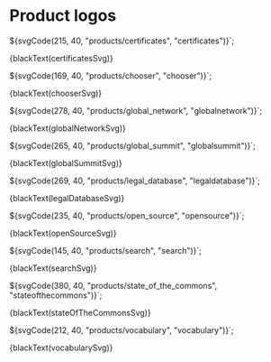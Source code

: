 
<Meta title="Assets/Logos/Product"  />

# Product logos

${svgCode(215, 40, "products/certificates", "certificates")}`;

<Canvas mdxSource={blackText(certificatesSvg)}>
  <Story
    name="Certificate"
    height="128px"
    parameters={{
      design: figmaConfig("784%3A1"),
    }}
  >
    {blackText(certificatesSvg)}
  </Story>
</Canvas>

${svgCode(169, 40, "products/chooser", "chooser")}`;

<Canvas mdxSource={blackText(chooserSvg)}>
  <Story
    name="Chooser"
    height="128px"
    parameters={{
      design: figmaConfig("784%3A1"),
    }}
  >
    {blackText(chooserSvg)}
  </Story>
</Canvas>

${svgCode(278, 40, "products/global_network", "globalnetwork")}`;

<Canvas mdxSource={blackText(globalNetworkSvg)}>
  <Story
    name="Global Network"
    height="128px"
    parameters={{
      design: figmaConfig("784%3A1"),
    }}
  >
    {blackText(globalNetworkSvg)}
  </Story>
</Canvas>

${svgCode(265, 40, "products/global_summit", "globalsummit")}`;

<Canvas mdxSource={blackText(globalSummitSvg)}>
  <Story
    name="Global Summit"
    height="128px"
    parameters={{
      design: figmaConfig("784%3A1"),
    }}
  >
    {blackText(globalSummitSvg)}
  </Story>
</Canvas>

${svgCode(269, 40, "products/legal_database", "legaldatabase")}`;

<Canvas mdxSource={blackText(legalDatabaseSvg)}>
  <Story
    name="Legal Database"
    height="128px"
    parameters={{
      design: figmaConfig("784%3A0"),
    }}
  >
    {blackText(legalDatabaseSvg)}
  </Story>
</Canvas>

${svgCode(235, 40, "products/open_source", "opensource")}`;

<Canvas mdxSource={blackText(openSourceSvg)}>
  <Story
    name="Open Source"
    height="128px"
    parameters={{
      design: figmaConfig("784%3A1"),
    }}
  >
    {blackText(openSourceSvg)}
  </Story>
</Canvas>

${svgCode(145, 40, "products/search", "search")}`;

<Canvas mdxSource={blackText(searchSvg)}>
  <Story
    name="Search"
    height="128px"
    parameters={{
      design: figmaConfig("784%3A1"),
    }}
  >
    {blackText(searchSvg)}
  </Story>
</Canvas>

${svgCode(380, 40, "products/state_of_the_commons", "stateofthecommons")}`;

<Canvas mdxSource={blackText(stateOfTheCommonsSvg)}>
  <Story
    name="State of the Commons"
    height="128px"
    parameters={{
      design: figmaConfig("784%3A1"),
    }}
  >
    {blackText(stateOfTheCommonsSvg)}
  </Story>
</Canvas>

${svgCode(212, 40, "products/vocabulary", "vocabulary")}`;

<Canvas mdxSource={blackText(vocabularySvg)}>
  <Story
    name="Vocabulary"
    height="96px"
    parameters={{
      design: figmaConfig("784%3A1"),
    }}
  >
    {blackText(vocabularySvg)}
  </Story>
</Canvas>
